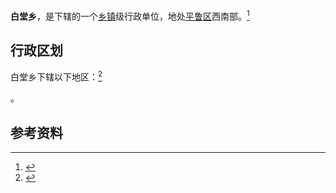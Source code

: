 {{中国乡级行政区|14/06/03/200/000}}

'''白堂乡'''，是{{PRC admin/fullname|14/06/03/200/000|3}}下辖的一个[[乡镇|乡镇]]级行政单位，地处[[平鲁区|平鲁区]]西南部。<ref>{{PRC admin/ref sgc|{{PRC admin/parent|14/06/03/200/000}}}}</ref>

== 行政区划 ==

白堂乡下辖以下地区：<ref>{{PRC admin/ref sgc|14/06/03/200/000}}</ref>

{{PRC admin/children|14/06/03/200/000}}。

== 参考资料 ==

{{reflist}}

{{行政区划小作品}}
{{PRC admin/navcat|14/06/03/200/000}}